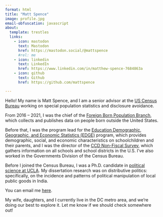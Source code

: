 ```yaml
---
format: html
title: "Matt Spence"
image: profile.jpg
email-obfuscation: javascript
about:
  template: trestles
  links:
    - icon: mastodon
      text: Mastodon
      href: https://mastodon.social/@mattspence
      #rel: me
    - icon: linkedin
      text: LinkedIn
      href: https://www.linkedin.com/in/matthew-spence-7684863a
    - icon: github
      text: Github
      href: https://github.com/mattspence

---
```


Hello! My name is Matt Spence, and I am a senior advisor at the [US Census Bureau][USCB] working on special population statistics and disclosure avoidance. <!-- I have copied my recent talks and publications here-->

From 2016 -- 2021, I was the chief of the [Foreign Born Population Branch][FBPB], which collects and publishes data on people born outside the United States.

Before that, I was the program lead for the [Education Demographic, Geographic, and Economic Statistics (EDGE)][EDGE] program, which provides demographic, social, and economic characteristics on schoolchildren and their parents, and I was the director of the [CCD Non-Fiscal Survey][CCD], which gathers information on all schools and school districts in the U.S. I've also worked in the Governments Division of the Census Bureau. 

Before I joined the Census Bureau, I was a Ph.D. candidate in [political science at UCLA][PS UCLA]. My dissertation research was on distributive politics: specifically, on the incidence and patterns of political manipulation of local public goods in India. 

<!--My resume is [here][resume]. -->You can email me [here](mailto:matt@mattspence.com).

My wife, daughters, and I currently live in the DC metro area, and we're doing our best to explore it. Let me know if we should check somewhere out!


[USCB]:     https://www.census.gov
[FBPB]:     https://www.census.gov/topics/population/foreign-born.html
[EDGE]:     https://nces.ed.gov/programs/edge/
[CCD]:      https://nces.ed.gov/ccd/
[PS UCLA]:  https://polisci.ucla.edu
[resume]:   static/resume.pdf